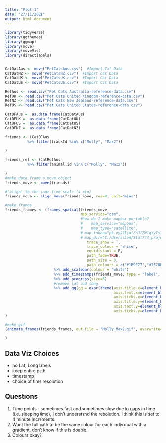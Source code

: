 ```yaml
---
title: "Plot 1"
date: "27/11/2021"
output: html_document
---
```


```r
library(tidyverse)
library(ggthemes)
library(ggmap)
library(move)
library(moveVis)
library(directlabels)


CatDatAus <- move("PetCatsAus.csv")  #Import Cat Data
CatDatNZ <- move("PetCatsNZ.csv")  #Import Cat Data
CatDatUK <- move("PetCatsUK.csv")  #Import Cat Data
CatDatUS <- move("PetCatsUS.csv")  #Import Cat Data

RefAus <- read.csv("Pet Cats Australia-reference-data.csv")
RefUK <- read.csv("Pet Cats United Kingdom-reference-data.csv")
RefNZ <- read.csv("Pet Cats New Zealand-reference-data.csv")
RefUS <- read.csv("Pet Cats United States-reference-data.csv")

CatDFAus =  as.data.frame(CatDatAus)   
CatDFUK =  as.data.frame(CatDatUK)   
CatDFUS =  as.data.frame(CatDatUS)
CatDFNZ =  as.data.frame(CatDatNZ)

friends <- (CatDFAus
          %>% filter(trackId %in% c("Molly", "Max2"))
          
)

friends_ref <- (CatRefAus
          %>% filter(animal.id %in% c("Molly", "Max2"))
          
)
#make data frame a move object
friends_move <- move(friends)

#'align' to the same time scale (4 min)
friends_move <- align_move(friends_move, res=4, unit="mins")

#make frames
friends_frames <- (frames_spatial(friends_move,
                                  map_service="osm",
                                  #how do I make mapbox portable?
                                  #    map_service="mapbox",
                                  #    map_type="satellite",
                                  # map_token="pk.eyJ1IjoiZnJlZW1qYyIsImEiOiJja3d0dXZrZXkxa2d4Mm9ueWJ0MWp2cmowIn0.wJ4PSir_36Bc0dbKU2JZ0g",
                                  # map_dir="C:/Users/Jen/Stat744_project/CatMovement/mapbox/",
                                     trace_show = T, 
                                     trace_colour = "white", 
                                     equidistant = F,
                                     path_fade=TRUE,
                                     path_size = 3,
                                     path_colours = c("#1B9E77","#7570B3"))
                      %>% add_scalebar(colour = "white")
                      %>% add_timestamps(friends_move, type = "label", size=5)
                      %>% add_progress(size=5)
                      #remove lat and long
                      %>% add_gg(gg = expr(theme(axis.title.x=element_blank(),
                                                 axis.text.x=element_blank(),
                                                 axis.ticks.x=element_blank(),
                                                 axis.title.y=element_blank(),
                                                 axis.text.y=element_blank(),
                                                 axis.ticks.y=element_blank())))
)

#make gif
(animate_frames(friends_frames, out_file = "Molly_Max2.gif", overwrite=T) 

)


```



## Data Viz Choices

* no Lat, Long labels
* keep entire path
* timestamp
* choice of time resolution


## Questions

1. Time points - sometimes fast and sometimes slow due to gaps in time (i.e. sleeping time), I don't understand the resolution. I think this is set to 4 minute increments.
3. Want the full path to be the same colour for each individual with a gradient, don't know if this is doable.
4. Colours okay?


